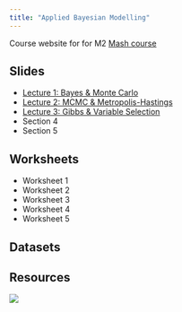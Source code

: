 ```yaml
---
title: "Applied Bayesian Modelling"
---
```


Course website for for M2 [Mash course](https://sites.google.com/view/m2mash/home)

## Slides

- [Lecture 1: Bayes & Monte Carlo](lectures/abm1.html)
- [Lecture 2: MCMC & Metropolis-Hastings](lectures/abm2.html)
- [Lecture 3: Gibbs & Variable Selection](lectures/abm3.html)
- Section 4
- Section 5

## Worksheets

- Worksheet 1
- Worksheet 2
- Worksheet 3
- Worksheet 4
- Worksheet 5

## Datasets

## Resources


![](assets/dauphine-logo-white.png)

